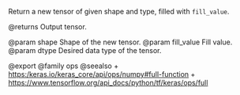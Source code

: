 Return a new tensor of given shape and type, filled with `fill_value`.

@returns
    Output tensor.

@param shape Shape of the new tensor.
@param fill_value Fill value.
@param dtype Desired data type of the tensor.

@export
@family ops
@seealso
+ <https:/keras.io/keras_core/api/ops/numpy#full-function>
+ <https://www.tensorflow.org/api_docs/python/tf/keras/ops/full>
